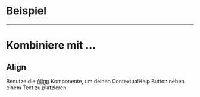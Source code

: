 # Beispiel

<LiveCodeEditor />

---

# Kombiniere mit ...

## Align

Benutze die [Align](/03-components/structure/align) Komponente, um deinen
ContextualHelp Button neben einem Text zu platzieren.

<LiveCodeEditor example="align" editorCollapsed />
